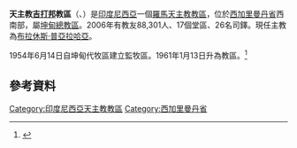 {{Infobox Roman Catholic diocese
|Roman Catholic Diocese of = 天主教吉打邦教區
|Latin name of diocese = Dioecesis Ketapangensis
|image = 
|caption = 
|location = [[印度尼西亞|印度尼西亞]]
|territory = 
|population = 88,301
|rite = 拉丁禮
|主保 = 
|province = 
|established = 1954年
|cathedral = 
|副主教座堂 =
|leadership = 主教
|website = 
|教宗 = 
|metropolitan = 
|ordinary = 布拉休斯·普亞拉哈亞
|coadjutor bishop = 
}}
'''天主教[[吉打邦|吉打邦]]教區'''（{{lang-la|Dioecesis Ketapangensis}}、{{lang-id|Keuskupan Sufragan Ketapang}}）是[[印度尼西亞|印度尼西亞]]一個[[羅馬天主教|羅馬天主教]][[教區|教區]]，位於[[西加里曼丹省|西加里曼丹省]]西南部，屬[[天主教坤甸總教區|坤甸總教區]]。2006年有教友88,301人、17個堂區、26名司鐸。現任主教為[[布拉休斯·普亞拉哈亞|布拉休斯·普亞拉哈亞]]。

1954年6月14日自坤甸代牧區建立監牧區。1961年1月13日升為教區。<ref>{{cite journal
|journal=[[宗座公報|宗座公報]]
|publisher=梵蒂岡出版社
|date=1961年
|volume=53
|title=''Quod Christus''
|page=244
|url=http://www.vatican.va/archive/aas/documents/AAS-53-1961-ocr.pdf
|access-date=2015-08-06
|archive-date=2020-07-11
|archive-url=https://web.archive.org/web/20200711174710/http://www.vatican.va/archive/aas/documents/AAS-53-1961-ocr.pdf
|dead-url=no
}}</ref>

==參考資料==
{{reflist}}

{{印度尼西亞天主教教區}}
[[Category:印度尼西亞天主教教區|Category:印度尼西亞天主教教區]]
[[Category:西加里曼丹省|Category:西加里曼丹省]]